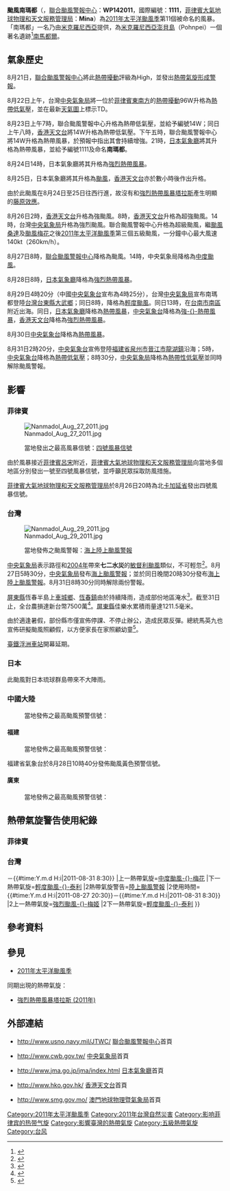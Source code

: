 
{{NoteTA
|G1=TyphoonNew
|G2=TyphoonOld
|G3=Weather
|G4=CWBTyphoonOld
|T=zh:颱風南瑪都 (2011年); zh-cn:超强台风南玛都 (2011年); zh-sg:超强台风南玛都 (2011年); zh-tw:強烈颱風南瑪都 (2011年); zh-hk:超強颱風南瑪都 (2011年);zh-mo:颱風南瑪都 (2011年)
|1=zh:颱風南瑪都; zh-cn:超强台风南玛都; zh-sg:超强台风南玛都; zh-tw:強烈颱風南瑪都; zh-hk:超強颱風南瑪都;zh-mo:颱風南瑪都
|2=zh:Typhoon Nanmadol; zh-cn:Super Typhoon Nanmadol; zh-tw:Severe Typhoon Nanmadol; zh-hk:Super Typhoon Nanmadol; zh-mo:Typhoon Nanmadol
|skin=typhoon
}}
{{NoteUTC+8}}
{{颱風基礎資訊
|颱風名稱               = 颱風南瑪都
|外文名稱               = Typhoon Nanmadol
|外文語言               = 英文
|代表圖像               = Nanmadol 2011-08-26 0945Z.jpg
|代表圖像名稱           = 2011年8月26日，接近登陸的颱風南瑪都
|形成日期               = 2011年8月22日
|消散日期               = 2011年9月1日
|十分鐘平均風速JMA      = 100|JMA=knot
|十分鐘平均風速CWB      = 53|CWB=m/s
|十分鐘平均風速KMA      = 53|KMA=m/s
|十分鐘平均風速HKO      = 195
|十分鐘平均風速PAGASA   = 195
|十分鐘平均風速NCHMF    = 190
|二分鐘平均風速         = 60|NMC=m/s
|一分鐘平均風速         = 140|SSHS=knot<!--JTWC-->
|瞬間最大陣風           = 260<!--JMA-->
|最低氣壓              = 925<!--JMA-->
|財產損失              = 603,414,410[[美元|美元]]<ref>{{cite web|title=NANMADOL CAUSES EST. $200 TO $500 MILLLION IN TAIWAN; TALAS TO HIT JAPAN AS CATEGORY 2|url=http://www.eqecat.com/catWatchREV/secureSite/report.cfm?id=368|publisher=EQECAT|accessdate=2 September 2011}}</ref><ref>{{cite web|title=NDRRMC Update re SitRep No. 27 on Typhoon "MINA" (NANMADOL)|url=http://www.ndrrmc.gov.ph/attachments/article/280/NDRRMC%20UPDATE%20re_%20Sitrep%2027%20TY%20_MINA_%20(NANMADOL)%2005SEPT2011.pdf|publisher=[[National_Disaster_Risk_Reduction_and_Management_Council|National Disaster Risk Reduction and Management Council]]|accessdate=5 September 2011|archive-date=2012-03-20|archive-url=https://web.archive.org/web/20120320032239/http://www.ndrrmc.gov.ph/attachments/article/280/NDRRMC%20UPDATE%20re_%20Sitrep%2027%20TY%20_MINA_%20%28NANMADOL%29%2005SEPT2011.pdf|dead-url=no}}</ref><ref>{{cite web|title=Nanmadol affects bullet trains, batters E China province|url=http://news.xinhuanet.com/english2010/china/2011-09/01/c_131091103.htm|publisher=Xinhua News Agency|accessdate=2 September 2011|archive-date=2012-11-08|archive-url=https://web.archive.org/web/20121108031516/http://news.xinhuanet.com/english2010/china/2011-09/01/c_131091103.htm|dead-url=no}}</ref>
|死傷人數               = 38死16失蹤
|影響地區               = 菲律賓、台灣、日本、中國大陸（福建、廣東）
|備註                   = 
|颱風路徑圖             = Nanmadol 2011 track.png
|風季年份               = 2011
|風季位置               = 太平洋
}}
'''颱風南瑪都'''（{{lang-en|'''Typhoon Nanmadol'''}}，[[聯合颱風警報中心|聯合颱風警報中心]]：'''WP142011'''，國際編號：'''1111'''，[[菲律賓大氣地球物理和天文服務管理局|菲律賓大氣地球物理和天文服務管理局]]：'''Mina'''）為[[2011年太平洋颱風季|2011年太平洋颱風季]]第11個被命名的風暴。「南瑪都」一名乃由[[米克羅尼西亞|米克羅尼西亞]]提供，為[[米克羅尼西亞|米克羅尼西亞]][[澎貝島|澎貝島]]（Pohnpei）一個著名遺跡<ref>{{cite web|url=http://www.weather.gov.hk/informtc/sound/tc_pronunciation2011_uc.htm#Malaysia|title=熱帶氣旋名稱的意義|author=香港天文台|accessdate=2011-08-03|archive-url=https://web.archive.org/web/20180926223310/http://www.weather.gov.hk/informtc/sound/tc_pronunciation2011_uc.htm#Malaysia|archive-date=2018-09-26|dead-url=yes}}</ref>[[南馬都爾|南馬都爾]]。

==氣象歷史 ==
{{phs wikify}}
8月21日，[[聯合颱風警報中心|聯合颱風警報中心]]將此[[熱帶擾動|熱帶擾動]]評級為High，並發出[[熱帶氣旋形成警報|熱帶氣旋形成警報]]。

8月22日上午，台灣[[中央氣象局|中央氣象局]]將一位於[[菲律賓|菲律賓]][[東南方|東南方]]的[[熱帶擾動|熱帶擾動]]96W升格為[[熱帶低氣壓|熱帶低氣壓]]，並在最新[[天氣圖|天氣圖]]上標示TD。

8月23日上午7時，聯合颱風警報中心升格為熱帶低氣壓，並給予編號14W；同日上午八時，[[香港天文台|香港天文台]]將14W升格為熱帶低氣壓。下午五時，聯合颱風警報中心將14W升格為熱帶風暴，於預報中指出其會持續增強。21時，[[日本氣象廳|日本氣象廳]]將其升格為熱帶風暴，並給予編號1111及命名'''南瑪都'''。

8月24日14時，日本氣象廳將其升格為[[強烈熱帶風暴|強烈熱帶風暴]]。

8月25日，日本氣象廳將其升格為[[颱風|颱風]]，[[香港天文台|香港天文台]]亦於數小時後作出升格。

由於此颱風在8月24日至25日往西行進，故沒有和[[強烈熱帶風暴塔拉斯_(2011年)|強烈熱帶風暴塔拉斯]]產生明顯的[[藤原效應|藤原效應]]。

8月26日2時，[[香港天文台|香港天文台]]升格為強颱風。8時，[[香港天文台|香港天文台]]升格為超強颱風。14時，台灣[[中央氣象局|中央氣象局]]升格為強烈颱風。聯合颱風警報中心升格為超級颱風，繼[[颱風桑達_(2011年)|颱風桑達]]及[[颱風梅花_(2011年)|颱風梅花]]之後[[2011年太平洋颱風季|2011年太平洋颱風季]]第三個五級颱風，一分鐘中心最大風速140kt（260km/h）。

8月27日8時，[[聯合颱風警報中心|聯合颱風警報中心]]降格為颱風。14時，中央氣象局降格為[[中度颱風|中度颱風]]。

8月28日8時，[[日本氣象廳|日本氣象廳]]降格為[[強烈熱帶風暴|強烈熱帶風暴]]。

8月29日4時20分（中國[[中央氣象台|中央氣象台]]宣布為4時25分），台灣[[中央氣象局|中央氣象局]]宣布南瑪都登陸[[台灣|台灣]][[台東縣|台東縣]][[大武鄉_(臺灣)|大武鄉]]；同日8時，降格為[[輕度颱風|輕度颱風]]。同日13時，在[[台南市|台南市]][[南區_(臺南市)|南區]]附近出海。同日，[[日本氣象廳|日本氣象廳]]降格為[[熱帶風暴|熱帶風暴]]，[[中央氣象台|中央氣象台]]降格為[[強烈熱帶風暴|強-{}-熱帶風暴]]，[[香港天文台|香港天文台]]降格為[[強烈熱帶風暴|強烈熱帶風暴]]。

8月30日[[中央氣象台|中央氣象台]]降格為[[熱帶風暴|熱帶風暴]]。

8月31日2時20分，[[中央氣象台|中央氣象台]]宣佈登陸[[福建省|福建省]][[泉州市|泉州市]][[晉江市|晉江市]][[龍湖鎮_(晉江市)|龍湖鎮]]沿海；5時，[[中央氣象台|中央氣象台]]降格為[[熱帶低氣壓|熱帶低氣壓]]；8時30分，[[中央氣象局|中央氣象局]]降格為[[熱帶性低氣壓|熱帶性低氣壓]]並同時解除颱風警報。

== 影響 ==
===菲律賓===
[[File:Nanmadol_Aug_27_2011.jpg|thumb]]
:當地發出之最高風暴信號：[[熱帶氣旋警告#菲律賓|四號風暴信號]]

由於風暴接近[[菲律賓|菲律賓]][[呂宋|呂宋]]附近，[[菲律賓大氣地球物理和天文服務管理局|菲律賓大氣地球物理和天文服務管理局]]向當地多個地區分別發出一號至四號風暴信號，並呼籲民眾採取防風措施。

[[菲律賓大氣地球物理和天文服務管理局|菲律賓大氣地球物理和天文服務管理局]]於8月26日20時為北[[卡加延省|卡加延省]]發出四號風暴信號。

===台灣===
[[File:Nanmadol_Aug_29_2011.jpg|thumb]]
:當地發佈之颱風警報：[[海上颱風警報|海上]][[陸上颱風警報|陸上颱風警報]]
[[中央氣象局|中央氣象局]]表示路徑和[[2004年太平洋颱風季|2004年]]帶來'''七二水災'''的[[颱風敏督利_(2004年)|敏督利颱風]]類似，不可輕忽<ref>{{Cite web |url=http://tw.nextmedia.com/applenews/article/art_id/33628475/IssueID/20110828 |title=當年33死 致命路徑像「敏督利」 |access-date=2011-08-28 |archive-url=https://web.archive.org/web/20110919081341/http://tw.nextmedia.com/applenews/article/art_id/33628475/IssueID/20110828 |archive-date=2011-09-19 |dead-url=yes }}</ref>。8月27日5時30分，[[中央氣象局|中央氣象局]]發布[[海上颱風警報|海上颱風警報]]；並於同日晚間20時30分發布[[海上陸上颱風警報|海上陸上颱風警報]]。8月31日8時30分同時解除兩份警報。

[[屏東縣|屏東縣]]恆春半島上[[車城鄉_(臺灣)|車城鄉]]、[[恆春鎮|恆春鎮]]由於持續降雨，造成部份地區淹水<ref>{{cite news |first= |last= |authorlink= |coauthors= |title=南瑪都擺尾倒水 恆春半島重災 |url=http://www.merit-times.com.tw/NewsPage.aspx?Unid=236968 |work= |publisher=人間福報 |date=2011-08-31 |accessdate=2011-08-31 |archive-date=2021-03-19 |archive-url=https://web.archive.org/web/20210319201357/https://www.merit-times.com.tw/NewsPage.aspx?Unid=236968 |dead-url=no }}</ref>。截至31日止，全台農損達新台幣7500萬<ref>{{cite news |first= |last= |authorlink= |coauthors= |title=全台農損7500萬 屏東最慘、台東居次 |url=http://udn.com/NEWS/NATIONAL/NATS1/6560268.shtml |work= |publisher=聯合新聞網 |date=2011-08-31 |accessdate=2011-08-31 }}</ref>。[[屏東縣|屏東縣]]佳樂水累積雨量達1211.5毫米。

由於適逢暑假，部份縣市僅宣佈停課、不停止辦公，造成民眾反彈。總統馬英九也宣佈研擬颱風照顧假，以方便家長在家照顧幼童<ref>{{cite news|first=|last=|authorlink=|coauthors=|title=南瑪都》停課不停班惹民怨　馬研擬颱風照顧假|url=http://iservice.libertytimes.com.tw/liveNews/news.php?no=535881&type=%E6%94%BF%E6%B2%BB|work=|publisher=|date=2011-08-29|accessdate=2011-08-31}}{{dead link|date=2018年2月 |bot=InternetArchiveBot |fix-attempted=yes }}</ref>。

[[臺鐵|臺鐵]][[浮洲車站|浮洲車站]]開幕延期。

===日本===
此颱風對日本琉球群島帶來不大陣雨。

===中國大陸===
:當地發佈之最高颱風預警信號：{{CNTY|1}}
====福建====
:當地發佈之最高颱風預警信號：{{CNTY|2}}
福建省氣象台於8月28日10時40分發佈颱風黃色預警信號。
====廣東====
:當地發佈之最高颱風預警信號：{{GDTY|2}}

==熱帶氣旋警告使用紀錄==
===菲律賓===
{{熱帶氣旋警告使用紀錄
|氣象台=[[菲律賓大氣地球物理和天文服務管理局|菲律賓大氣地球物理和天文服務管理局]]
|警告系統=[[熱帶氣旋警告#菲律賓|風暴信號]]
|熱帶氣旋警告=[[熱帶氣旋警告#菲律賓|一號風暴信號]]
|上一熱帶氣旋=[[強烈熱帶風暴洛坦_(2011年)|強烈熱帶風暴-{}-洛坦]]
|下一熱帶氣旋=[[颱風納沙_(2011年)|颱風-{}-納沙]]
|2熱帶氣旋警告=[[熱帶氣旋警告#菲律賓|二號風暴信號]]
|2上一熱帶氣旋=[[強烈熱帶風暴洛坦_(2011年)|強烈熱帶風暴-{}-洛坦]]
|2下一熱帶氣旋=[[颱風納沙_(2011年)|颱風-{}-納沙]]
|3熱帶氣旋警告=[[熱帶氣旋警告#菲律賓|三號風暴信號]]
|3上一熱帶氣旋=[[颱風鮎魚_(2010年)|超強颱風-{}-鮎魚]]
|3下一熱帶氣旋=[[颱風納沙_(2011年)|颱風-{}-納沙]]
|4熱帶氣旋警告=[[熱帶氣旋警告#菲律賓|四號風暴信號]]
|4上一熱帶氣旋=[[颱風鮎魚_(2010年)|超強颱風-{}-鮎魚]]
|4下一熱帶氣旋=[[颱風天兔_(2013年)|颱風天-{}-兔]]
}}

===台灣===
{{熱帶氣旋警告使用紀錄
|氣象台=[[交通部中央氣象局|交通部中央氣象局]]
|警告系統=[[中央氣象局颱風警報|颱風警報]]
|熱帶氣旋警告=[[海上颱風警報|海上颱風警報]]
|使用時間={{#time:Y.m.d H:i|2011-08-27 05:30}}－{{#time:Y.m.d H:i|2011-08-31 8:30}} 
|上一熱帶氣旋=[[颱風梅花_(2011年)|中度颱風-{}-梅花]]
|下一熱帶氣旋=[[熱帶風暴泰利_(2012年)|輕度颱風-{}-泰利]]
|2熱帶氣旋警告=[[陸上颱風警報|陸上颱風警報]]
|2使用時間={{#time:Y.m.d H:i|2011-08-27 20:30}}－{{#time:Y.m.d H:i|2011-08-31 8:30}}
|2上一熱帶氣旋=[[颱風鮎魚_(2010年)|強烈颱風-{}-梅姬]]
|2下一熱帶氣旋=[[熱帶風暴泰利_(2012年)|輕度颱風-{}-泰利]]
}}

== 參考資料 ==
{{reflist|1}}

== 參見 ==
{{commonscat|Typhoon_Nanmadol_(2011)}}
* [[2011年太平洋颱風季|2011年太平洋颱風季]]
同期出現的熱帶氣旋：
* [[強烈熱帶風暴塔拉斯_(2011年)|強烈熱帶風暴塔拉斯 (2011年)]]

==外部連結==
* {{en}}http://www.usno.navy.mil/JTWC/{{Wayback|url=http://www.usno.navy.mil/JTWC/ |date=20150809201922 }} [[聯合颱風警報中心|聯合颱風警報中心]]首頁
* {{zh-tw}}http://www.cwb.gov.tw/{{Wayback|url=http://www.cwb.gov.tw/ |date=20181025071210 }} [[中央氣象局|中央氣象局]]首頁
* {{ja}}http://www.jma.go.jp/jma/index.html{{Wayback|url=http://www.jma.go.jp/jma/index.html |date=20110320125420 }} [[日本氣象廳|日本氣象廳]]首頁
* {{zh-hk}}http://www.hko.gov.hk/{{Wayback|url=http://www.hko.gov.hk/ |date=20110224003313 }} [[香港天文台|香港天文台]]首頁
* {{zh-hk}}http://www.smg.gov.mo/{{Wayback|url=http://www.smg.gov.mo/ |date=20140517030343 }} [[澳門地球物理暨氣象局|澳門地球物理暨氣象局]]首頁

{{2011_Pacific_typhoon_season_buttons}}
[[Category:2011年太平洋颱風季|Category:2011年太平洋颱風季]]
[[Category:2011年台灣自然災害|Category:2011年台灣自然災害]]
[[Category:影响菲律宾的热带气旋|Category:影响菲律宾的热带气旋]]
[[Category:影響臺灣的熱帶氣旋|Category:影響臺灣的熱帶氣旋]]
[[Category:五級熱帶氣旋|Category:五級熱帶氣旋]]
[[Category:台风|Category:台风]]